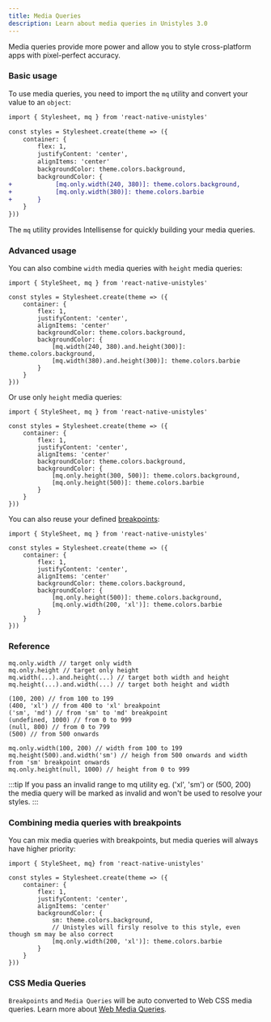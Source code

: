 ```yaml
---
title: Media Queries
description: Learn about media queries in Unistyles 3.0
---
```



Media queries provide more power and allow you to style cross-platform apps with pixel-perfect accuracy.

### Basic usage

To use media queries, you need to import the `mq` utility and convert your value to an `object`:

```diff lang="tsx" /mq/ del="backgroundColor: theme.colors.background,"  ins="backgroundColor: {"
import { Stylesheet, mq } from 'react-native-unistyles'

const styles = Stylesheet.create(theme => ({
    container: {
        flex: 1,
        justifyContent: 'center',
        alignItems: 'center'
        backgroundColor: theme.colors.background,
        backgroundColor: {
+            [mq.only.width(240, 380)]: theme.colors.background,
+            [mq.only.width(380)]: theme.colors.barbie
+       }
    }
}))
```

The `mq` utility provides Intellisense for quickly building your media queries.

### Advanced usage

You can also combine `width` media queries with `height` media queries:

```tsx /mq/
import { StyleSheet, mq } from 'react-native-unistyles'

const styles = Stylesheet.create(theme => ({
    container: {
        flex: 1,
        justifyContent: 'center',
        alignItems: 'center'
        backgroundColor: theme.colors.background,
        backgroundColor: {
            [mq.width(240, 380).and.height(300)]: theme.colors.background,
            [mq.width(380).and.height(300)]: theme.colors.barbie
        }
    }
}))
```

Or use only `height` media queries:

```tsx /mq/
import { StyleSheet, mq } from 'react-native-unistyles'

const styles = Stylesheet.create(theme => ({
    container: {
        flex: 1,
        justifyContent: 'center',
        alignItems: 'center'
        backgroundColor: theme.colors.background,
        backgroundColor: {
            [mq.only.height(300, 500)]: theme.colors.background,
            [mq.only.height(500)]: theme.colors.barbie
        }
    }
}))
```

You can also reuse your defined [breakpoints](/v3/references/breakpoints/):

```tsx /xl/
import { StyleSheet, mq } from 'react-native-unistyles'

const styles = Stylesheet.create(theme => ({
    container: {
        flex: 1,
        justifyContent: 'center',
        alignItems: 'center'
        backgroundColor: theme.colors.background,
        backgroundColor: {
            [mq.only.height(500)]: theme.colors.background,
            [mq.only.width(200, 'xl')]: theme.colors.barbie
        }
    }
}))
```

### Reference

```shell title="Available combinations"
mq.only.width // target only width
mq.only.height // target only height
mq.width(...).and.height(...) // target both width and height
mq.height(...).and.width(...) // target both height and width
```

```shell title="Available values"
(100, 200) // from 100 to 199
(400, 'xl') // from 400 to 'xl' breakpoint
('sm', 'md') // from 'sm' to 'md' breakpoint
(undefined, 1000) // from 0 to 999
(null, 800) // from 0 to 799
(500) // from 500 onwards
```

```shell title="Full example"
mq.only.width(100, 200) // width from 100 to 199
mq.height(500).and.width('sm') // heigh from 500 onwards and width from 'sm' breakpoint onwards
mq.only.height(null, 1000) // height from 0 to 999
```

:::tip
If you pass an invalid range to mq utility eg. ('xl', 'sm') or (500, 200) the media query will be marked as invalid and won't be used to resolve your styles.
:::

### Combining media queries with breakpoints

You can mix media queries with breakpoints, but media queries will always have higher priority:

```tsx
import { StyleSheet, mq} from 'react-native-unistyles'

const styles = Stylesheet.create(theme => ({
    container: {
        flex: 1,
        justifyContent: 'center',
        alignItems: 'center'
        backgroundColor: {
            sm: theme.colors.background,
            // Unistyles will firsly resolve to this style, even though sm may be also correct
            [mq.only.width(200, 'xl')]: theme.colors.barbie
        }
    }
}))
```

### CSS Media Queries

`Breakpoints` and `Media Queries` will be auto converted to Web CSS media queries. Learn more about [Web Media Queries](/v3/references/web-styles#how-it-works).
